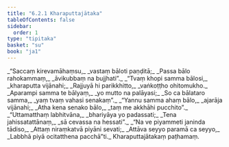 ```yaml
---
title: "6.2.1 Kharaputtajātaka"
tableOfContents: false
sidebar:
  order: 1
type: "tipitaka"
basket: "su"
book: "ja1"
---
```



<DynamicBreadcrumb />

<Division number="77" book="ja1">

<Paragraph number="1406" type="verses" book="ja1">
_“Saccaṃ kirevamāhaṃsu,_  
_vastaṃ bāloti paṇḍitā;_  
_Passa bālo rahokammaṃ,_  
_āvikubbaṃ na bujjhati”._  

</Paragraph>

</Division>
<Division number="78" book="ja1">

<Paragraph number="1407" type="verses" book="ja1">
_“Tvaṃ khopi samma bālosi,_  
_kharaputta vijānahi;_  
_Rajjuyā hi parikkhitto,_  
_vaṅkoṭṭho ohitomukho._  

</Paragraph>

</Division>
<Division number="79" book="ja1">

<Paragraph number="1408" type="verses" book="ja1">
_Aparampi samma te bālyaṃ,_  
_yo mutto na palāyasi;_  
_So ca bālataro samma,_  
_yaṃ tvaṃ vahasi senakaṃ”._  

</Paragraph>

</Division>
<Division number="80" book="ja1">

<Paragraph number="1409" type="verses" book="ja1">
_“Yannu samma ahaṃ bālo,_  
_ajarāja vijānahi;_  
_Atha kena senako bālo,_  
_taṃ me akkhāhi pucchito”._  

</Paragraph>

</Division>
<Division number="81" book="ja1">

<Paragraph number="1410" type="verses" book="ja1">
_“Uttamatthaṃ labhitvāna,_  
_bhariyāya yo padassati;_  
_Tena jahissatattānaṃ,_  
_sā cevassa na hessati”._  

</Paragraph>

</Division>
<Division number="82" book="ja1">

<Paragraph number="1411" type="verses" book="ja1">
_“Na ve piyammeti janinda tādiso,_  
_Attaṃ niraṃkatvā piyāni sevati;_  
_Attāva seyyo paramā ca seyyo,_  
_Labbhā piyā ocitatthena pacchā”ti._  


</Paragraph>
</Division>

<Paragraph number="1412" type="center" book="ja1">
Kharaputtajātakaṃ paṭhamaṃ.
</Paragraph>